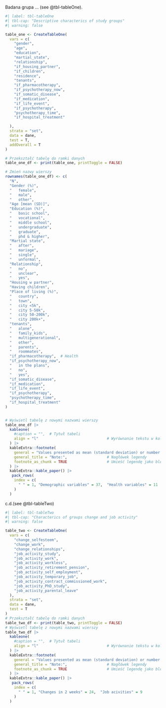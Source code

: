 <!-- 01 -->
<!-- 
# todo: opisać i skrócić tabelę aby się mieściły ładnie
# może obrócić?
-->

Badana grupa ... (see @tbl-tableOne).

\newpage

```r
#| label: tbl-tableOne
#| tbl-cap: "Descriptive characterics of study groups"
#| warning: false

table_one <- CreateTableOne(
  vars = c(
    "gender",
    "age",
    "education",
    "martial_state",
    "relationship",
    "if_housing_partner",
    "if_children",
    "residence",
    "tenants",
    "if_pharmacotherapy",
    "if_psychotherapy_now",
    "if_somatic_disease",
    "if_medication",
    "if_life_event",
    "if_psychotherapy",
    "psychotherapy_time",
    "if_hospital_treatment"

  ),
  strata = "set",
  data = dane,
  test = T,
  addOverall = T
)

# Przekształć tabelę do ramki danych
table_one_df <- print(table_one, printToggle = FALSE)

# Zmień nazwy wierszy
rownames(table_one_df) <- c(
  "N",
  "Gender (%)",
  "   female",
  "   male",
  "   other",
  "Age [mean (SD)]",
  "Education (%)",
  "   basic school",
  "   vocational",
  "   middle school",
  "   undergraduate",
  "   graduate",
  "   phd & higher",
  "Martial state",
  "   after",
  "   mariage",
  "   single",
  "   unformal",
  "Relationship",
  "   no",
  "   unclear",
  "   yes",
  "Housing w partner",
  "Having children",
  "Place of living (%)",
  "   country",
  "   town",
  "   city <5k",
  "   city 5-50k",
  "   city 50-200k",
  "   city 200k+",
  "tenants",
  "   alone",
  "   family_kids",
  "   multigenerational",
  "   other",
  "   parents",
  "   roommates",
  "if_pharmacotherapy",  # Health
  "if_psychotherapy_now",
  "   in the plans",
  "   no",
  "   yes",
  "if_somatic_disease",
  "if_medication",
  "if_life_event",
  "if_psychotherapy",
  "psychotherapy_time",
  "if_hospital_treatment"
)


# Wyświetl tabelę z nowymi nazwami wierszy
table_one_df |> 
  kableone(
    #caption = "",  # Tytuł tabeli
    align = "l"                               # Wyrównanie tekstu w kolumnach (left)
  ) |> 
  kableExtra::footnote(
    general = "Values presented as mean (standard deviation) or number (percentage).",  # Legenda
    general_title = "Note:",                  # Nagłówek legendy
    footnote_as_chunk = TRUE                  # Umieść legendę jako blok tekstu
  ) |> 
  kableExtra::kable_paper() |> 
   pack_rows(
    index = c(
      " " = 1, "Demographic variables" = 37,  "Health variables" = 11
    )
  )
```

c.d.(see @tbl-tableTwo)

```r
#| label: tbl-tableTwo
#| tbl-cap: "Characterics of groups change and job activity"
#| warning: false

table_two <- CreateTableOne(
  vars = c(
    "change_selfesteem",
    "change_work",
    "change_relationships",
    "job_activity_study",
    "job_activity_work",
    "job_activity_workless",
    "job_activity_retirement_pension",
    "job_activity_self_employment",
    "job_activity_temporary_job",
    "job_activity_contract_commissioned_work",
    "job_activity_PhD_study",
    "job_activity_parental_leave"
  ),
  strata = "set",
  data = dane,
  test = T
)
# Przekształć tabelę do ramki danych
table_two_df <- print(table_two, printToggle = FALSE)
# Wyświetl tabelę z nowymi nazwami wierszy
table_two_df |> 
  kableone(
    #caption = "",  # Tytuł tabeli
    align = "l"                               # Wyrównanie tekstu w kolumnach (left)
  ) |> 
  kableExtra::footnote(
    general = "Values presented as mean (standard deviation) or number (percentage).",  # Legenda
    general_title = "Note:",                  # Nagłówek legendy
    footnote_as_chunk = TRUE                  # Umieść legendę jako blok tekstu
  ) |> 
  kableExtra::kable_paper() |> 
   pack_rows(
    index = c(
      " " = 1, "Changes in 2 weeks" = 24,  "Job acivities" = 9
    )
  )
```

